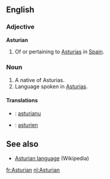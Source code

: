 ==English==
===Adjective===
'''Asturian'''
#Of or pertaining to [[Asturias]] in [[Spain]].

===Noun===

#A native of Asturias.
#Language spoken in [[Asturias]].

==== Translations ====

* {{ast}} : [[asturianu]]
* {{fr}} : [[asturien]]

== See also ==

* [[w:Asturian language|Asturian language]] (Wikipedia)

[[fr:Asturian]]
[[nl:Asturian]]